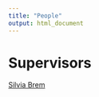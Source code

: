 ```yaml
---
title: "People"
output: html_document
---
```


<style type="text/css">
.title {
  display: none;
}

#getting-started img {
  margin-right: 10px;
}

</style>

# Supervisors

[Silvia Brem](https://www.kjpd.uzh.ch/de/multimod/neuroimaging/team/brem.html)
